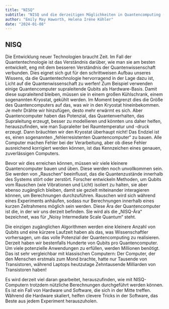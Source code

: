 ```yaml
---
title: "NISQ"
subtitle: "NISQ und die derzeitigen Möglichkeiten in Quantencomputing (schwer)"
author: "Emily May Haworth, Helena Iréne Köhler"
date: "2024-01-08"
---
```


## NISQ

Die Entwicklung neuer Technologien braucht Zeit. Im Fall der Quantentechnologie ist das Verständnis darüber, wie man sie am besten entwickelt, eng mit dem besseren Verständnis der Quantenwissenschaft verbunden. Dies eignet sich gut für den schrittweisen Aufbau unseres Wissens, da die Quantentechnologie hervorragend in der Lage dazu ist, Licht auf die Quantenwissenschaft zu werfen!
Zum Beispiel verwenden einige Quantencomputer supraleitende Qubits als Hardware-Basis. Damit diese supraleitend bleiben, müssen sie in einem großen Kühlschrank, einem sogenannten Kryostat, gekühlt werden. Im Moment begrenzt dies die Größe des Quantencomputers auf das, was wir in den Kryostat hineinbekommen. Je mehr Drähte wir hinzufügen, desto mehr erwärmt es sich.
Aber Quantencomputer haben das Potenzial, das Quantenverhalten, das Supraleitung erzeugt, besser zu modellieren und könnten uns daher helfen, herauszufinden, wie man Supraleiter bei Raumtemperatur und -druck erzeugt. Dann bräuchten wir den Kryostat überhaupt nicht!
Das Endziel ist es, einen sogenannten „fehlerresistenten Quantencomputer“ zu bauen. Alle Computer machen Fehler bei der Verarbeitung, aber ob diese Fehler ausreichend korrigiert werden können, ist das Kennzeichen eines genauen, zuverlässigen Computers.

Bevor wir dies erreichen können, müssen wir viele kleinere Quantencomputer bauen und üben. Diese werden noch unvollkommen sein. Sie werden von „Rauschen“ beeinflusst, das die Quantenzustände innerhalb des Systems stört oder zerstört. Forscher entwickeln Methoden, um Qubits vom Rauschen (wie Vibrationen und Licht) isoliert zu halten, sie aber ebenso zugänglich bleiben, damit sie gezielt miteinander interagieren können, um Berechnungen durchzuführen.
Rauschen wird sich während eines Experiments anhäufen, sodass nur Berechnungen innerhalb eines kurzen Zeitrahmens möglich sein werden.
Diese Ära der Quantencomputer ist die, in der wir uns derzeit befinden. Sie wird als die „NISQ-Ära“ bezeichnet, was für „Noisy Intermediate Scale Quantum“ steht.

Die einzigen zugänglichen Algorithmen werden eine kleinere Anzahl von Qubits und eine kürzere Laufzeit haben als das, was Wissenschaftler vorhersagen, um das volle Potenzial der Quantencomputing zu realisieren. Derzeit haben wir bestenfalls Hunderte von Qubits pro Quantencomputer. Um viele potenzielle Anwendungen zu erfüllen, werden Millionen benötigt.
Das ist sehr vergleichbar mit klassischen Computern: Der Computer, der den Menschen erstmals zum Mond brachte, hatte nur Tausende von Transistoren, während Laptops heutzutage Zehntausende Milliarden von Transistoren haben!

Es wird derzeit viel daran gearbeitet, herauszufinden, wie mit NISQ-Computern trotzdem nützliche Berechnungen durchgeführt werden können. Es ist ein Fall von Hardware und Software, die sich in der Mitte treffen. Während die Hardware skaliert, helfen clevere Tricks in der Software, das Beste aus jedem Experiment herauszuholen.
